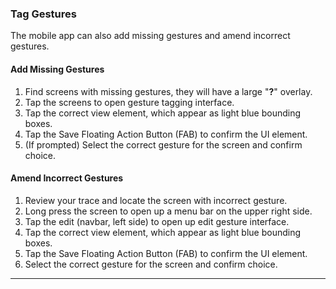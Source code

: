
### Tag Gestures

The mobile app can also add missing gestures and amend incorrect gestures.

#### Add Missing Gestures

1. Find screens with missing gestures, they will have a large "**?**" overlay.
2. Tap the screens to open gesture tagging interface.
3. Tap the correct view element, which appear as light blue bounding boxes.
4. Tap the Save <Save className="inline-block w-4 h-4 align-middle" /> Floating Action Button (FAB) to confirm the UI element.
5. (If prompted) Select the correct gesture for the screen and confirm choice.

#### Amend Incorrect Gestures

1. Review your trace and locate the screen with incorrect gesture.
2. Long press the screen to open up a menu bar on the upper right side.
3. Tap the edit <NotebookPen className="inline-block w-4 h-4 align-middle" /> (navbar, left side) to open up edit gesture interface.
4. Tap the correct view element, which appear as light blue bounding boxes.
5. Tap the Save <Save className="inline-block w-4 h-4 align-middle" /> Floating Action Button (FAB) to confirm the UI element.
6. Select the correct gesture for the screen and confirm choice.

---